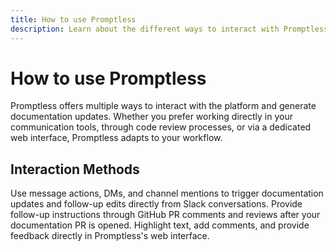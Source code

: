 ```yaml
---
title: How to use Promptless
description: Learn about the different ways to interact with Promptless and leverage its documentation automation capabilities
---
```


# How to use Promptless

Promptless offers multiple ways to interact with the platform and generate documentation updates. Whether you prefer working directly in your communication tools, through code review processes, or via a dedicated web interface, Promptless adapts to your workflow.

## Interaction Methods

<CardGroup cols={3}>
  <Card title="Working with Slack" icon="brands slack" href="/features/slack-interactions">
    Use message actions, DMs, and channel mentions to trigger documentation updates and follow-up edits directly from Slack conversations.
  </Card>

  <Card title="Interacting with Promptless PRs" icon="brands github" href="/features/github-pr-comments">
    Provide follow-up instructions through GitHub PR comments and reviews after your documentation PR is opened.
  </Card>

  <Card title="Using the Web Interface" icon="regular browser" href="/features/web-ui-feedback">
    Highlight text, add comments, and provide feedback directly in Promptless's web interface.
  </Card>
</CardGroup>
